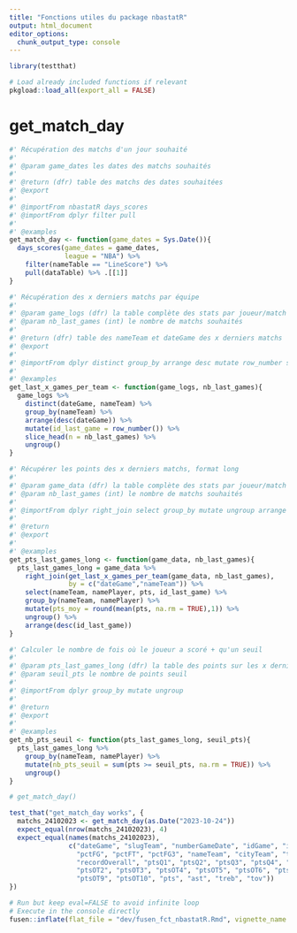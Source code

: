 ```yaml
---
title: "Fonctions utiles du package nbastatR"
output: html_document
editor_options: 
  chunk_output_type: console
---
```


```r
library(testthat)
```

```r
# Load already included functions if relevant
pkgload::load_all(export_all = FALSE)
```

# get_match_day

```r
#' Récupération des matchs d'un jour souhaité
#'
#' @param game_dates les dates des matchs souhaités
#'
#' @return (dfr) table des matchs des dates souhaitées
#' @export
#' 
#' @importFrom nbastatR days_scores
#' @importFrom dplyr filter pull
#'
#' @examples
get_match_day <- function(game_dates = Sys.Date()){
  days_scores(game_dates = game_dates, 
              league = "NBA") %>%
    filter(nameTable == "LineScore") %>%
    pull(dataTable) %>% .[[1]]
}

#' Récupération des x derniers matchs par équipe
#'
#' @param game_logs (dfr) la table complète des stats par joueur/match
#' @param nb_last_games (int) le nombre de matchs souhaités
#'
#' @return (dfr) table des nameTeam et dateGame des x derniers matchs
#' @export
#' 
#' @importFrom dplyr distinct group_by arrange desc mutate row_number slice_head ungroup
#'
#' @examples
get_last_x_games_per_team <- function(game_logs, nb_last_games){
  game_logs %>%
    distinct(dateGame, nameTeam) %>%
    group_by(nameTeam) %>%
    arrange(desc(dateGame)) %>%
    mutate(id_last_game = row_number()) %>%
    slice_head(n = nb_last_games) %>%
    ungroup()
}

#' Récupérer les points des x derniers matchs, format long
#'
#' @param game_data (dfr) la table complète des stats par joueur/match
#' @param nb_last_games (int) le nombre de matchs souhaités
#' 
#' @importFrom dplyr right_join select group_by mutate ungroup arrange desc
#'
#' @return
#' @export
#'
#' @examples
get_pts_last_games_long <- function(game_data, nb_last_games){
  pts_last_games_long = game_data %>%
    right_join(get_last_x_games_per_team(game_data, nb_last_games),
               by = c("dateGame","nameTeam")) %>%
    select(nameTeam, namePlayer, pts, id_last_game) %>%
    group_by(nameTeam, namePlayer) %>% 
    mutate(pts_moy = round(mean(pts, na.rm = TRUE),1)) %>% 
    ungroup() %>%
    arrange(desc(id_last_game))
}

#' Calculer le nombre de fois où le joueur a scoré + qu'un seuil
#'
#' @param pts_last_games_long (dfr) la table des points sur les x derniers matchs au format long
#' @param seuil_pts le nombre de points seuil
#' 
#' @importFrom dplyr group_by mutate ungroup
#'
#' @return
#' @export
#'
#' @examples
get_nb_pts_seuil <- function(pts_last_games_long, seuil_pts){
  pts_last_games_long %>%
    group_by(nameTeam, namePlayer) %>%
    mutate(nb_pts_seuil = sum(pts >= seuil_pts, na.rm = TRUE)) %>%
    ungroup()
}
```

```r
# get_match_day()
```

```r
test_that("get_match_day works", {
  matchs_24102023 <- get_match_day(as.Date("2023-10-24"))
  expect_equal(nrow(matchs_24102023), 4)
  expect_equal(names(matchs_24102023), 
               c("dateGame", "slugTeam", "numberGameDate", "idGame", "idTeam", 
                 "pctFG", "pctFT", "pctFG3", "nameTeam", "cityTeam", "teamName", 
                 "recordOverall", "ptsQ1", "ptsQ2", "ptsQ3", "ptsQ4", "ptsOT1", 
                 "ptsOT2", "ptsOT3", "ptsOT4", "ptsOT5", "ptsOT6", "ptsOT7", "ptsOT8", 
                 "ptsOT9", "ptsOT10", "pts", "ast", "treb", "tov"))
})
```


```r
# Run but keep eval=FALSE to avoid infinite loop
# Execute in the console directly
fusen::inflate(flat_file = "dev/fusen_fct_nbastatR.Rmd", vignette_name = "Go further")
```

